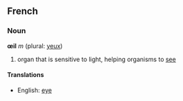 ==French==

=== Noun ===
'''œil''' ''m'' (plural: [[yeux]])

# organ that is sensitive to light, helping organisms to [[see]]

==== Translations ====
*English: [[eye]]